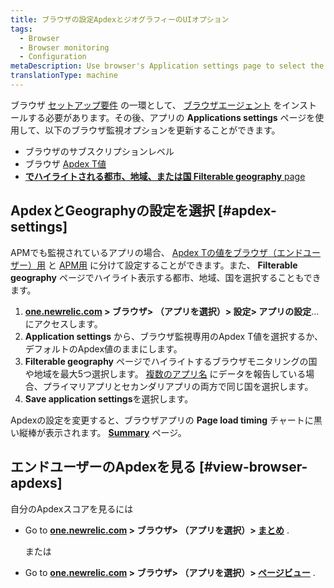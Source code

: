 ```yaml
---
title: ブラウザの設定ApdexとジオグラフィーのUIオプション
tags:
  - Browser
  - Browser monitoring
  - Configuration
metaDescription: Use browser's Application settings page to select the end-user Apdex value and geographical locations.
translationType: machine
---
```


ブラウザ [セットアップ要件](/docs/browser/new-relic-browser/welcome-new-relic-browser/compatibility-requirements) の一環として、 [ブラウザエージェント](/docs/browser/new-relic-browser/installation/install-new-relic-browser-agent) をインストールする必要があります。その後、アプリの **Applications settings** ページを使用して、以下のブラウザ監視オプションを更新することができます。

* ブラウザのサブスクリプションレベル
* ブラウザ [Apdex T値](/docs/apm/new-relic-apm/apdex/apdex-measuring-user-satisfaction)
* [**でハイライトされる都市、地域、または国 Filterable geography** page](/docs/browser/new-relic-browser/browser-pro-features/filterable-geography-webpage-metrics-location)

## ApdexとGeographyの設定を選択 [#apdex-settings]

APMでも監視されているアプリの場合、 [Apdex Tの値をブラウザ（エンドユーザー）用](/docs/apm/new-relic-apm/apdex/apdex-measuring-user-satisfaction) と [APM用](/docs/apm/new-relic-apm/apdex/changing-your-apdex-settings) に分けて設定することができます。また、 **Filterable geography** ページでハイライト表示する都市、地域、国を選択することもできます。

1. **[one.newrelic.com](http://one.newrelic.com) > ブラウザ> （アプリを選択）> 設定> アプリの設定**...にアクセスします。
2. **Application settings** から、ブラウザ監視専用のApdex T値を選択するか、デフォルトのApdex値のままにします。
3. **Filterable geography** ページでハイライトするブラウザモニタリングの国や地域を最大5つ選択します。 [複数のアプリ名](/docs/agents/manage-apm-agents/app-naming/use-multiple-names-app) にデータを報告している場合、プライマリアプリとセカンダリアプリの両方で同じ国を選択します。
4. **Save application settings**を選択します。

Apdexの設定を変更すると、ブラウザアプリの **Page load timing** チャートに黒い縦棒が表示されます。 **[Summary](/docs/browser/new-relic-browser/getting-started/browser-overview-website-performance-glance)** ページ。

## エンドユーザーのApdexを見る [#view-browser-apdexs]

自分のApdexスコアを見るには

* Go to **[one.newrelic.com](http://one.newrelic.com) > ブラウザ> （アプリを選択）> [まとめ](/docs/browser/new-relic-browser/getting-started/browser-overview-website-performance-glance)** .

  または

* Go to **[one.newrelic.com](http://one.newrelic.com) > ブラウザ> （アプリを選択）> [ページビュー](/docs/browser/new-relic-browser/additional-standard-features/page-views-understanding-your-sites-popularity)** .
